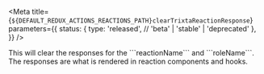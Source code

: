 
<Meta
  title={`${DEFAULT_REDUX_ACTIONS_REACTIONS_PATH}clearTrixtaReactionResponse`}
  parameters={{
    status: {
      type: 'released', // 'beta' | 'stable' | 'deprecated'
    },
  }}
/>

<Title>clearTrixtaReactionResponse</Title>
<Description>
  This will clear the responses for the ```reactionName``` and ```roleName```. The responses
  are what is rendered in reaction components and hooks.
</Description>
<ArgsTable of={DocsGenerator} />
